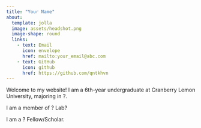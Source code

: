 ```yaml
---
title: "Your Name"
about:
  template: jolla
  image: assets/headshot.png
  image-shape: round
  links:
    - text: Email
      icon: envelope
      href: mailto:your_email@abc.com
    - text: GitHub
      icon: github
      href: https://github.com/qntkhvn
---
```


Welcome to my website! I am a 6th-year undergraduate at Cranberry Lemon University, majoring in ?. 

I am a member of ? Lab?

I am a ? Fellow/Scholar.